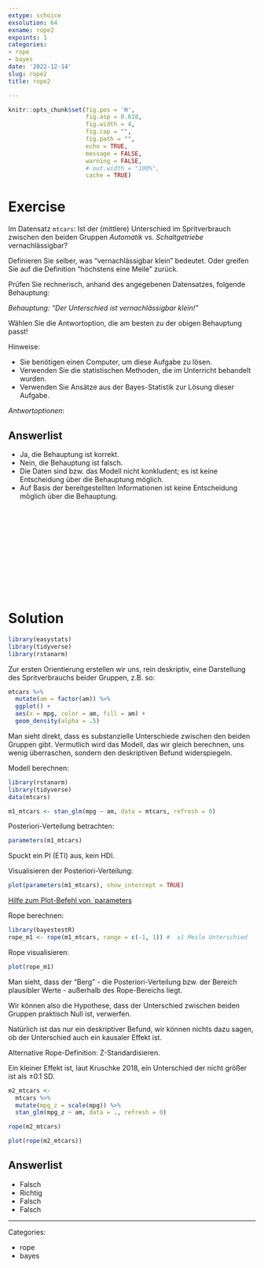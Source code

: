 ```yaml
---
extype: schoice
exsolution: 64
exname: rope2
expoints: 1
categories:
- rope
- bayes
date: '2022-12-14'
slug: rope2
title: rope2

---
```





```r
knitr::opts_chunk$set(fig.pos = 'H',
                      fig.asp = 0.618,
                      fig.width = 4,
                      fig.cap = "", 
                      fig.path = "",
                      echo = TRUE,
                      message = FALSE,
                      warning = FALSE,
                      # out.width = "100%",
                      cache = TRUE)
```








# Exercise

Im Datensatz `mtcars`: Ist der (mittlere) Unterschied im Spritverbrauch zwischen den beiden Gruppen 
*Automatik* vs. *Schaltgetriebe* vernachlässigbar?

Definieren Sie selber, was "vernachlässigbar klein" bedeutet.
Oder greifen Sie auf die Definition "höchstens eine Meile" zurück.

Prüfen Sie rechnerisch, anhand des angegebenen Datensatzes, folgende Behauptung:


*Behauptung: "Der Unterschied ist vernachlässigbar klein!"*


Wählen Sie die Antwortoption, die am besten zu der obigen Behauptung passt!


Hinweise:

- Sie benötigen einen Computer, um diese Aufgabe zu lösen.
- Verwenden Sie die statistischen Methoden, die im Unterricht behandelt wurden.
- Verwenden Sie Ansätze aus der Bayes-Statistik zur Lösung dieser Aufgabe.


*Antwortoptionen*:

Answerlist
----------
* Ja, die Behauptung ist korrekt.
* Nein, die Behauptung ist falsch.
* Die Daten sind bzw. das Modell nicht konkludent; es ist keine Entscheidung über die Behauptung möglich.
* Auf Basis der bereitgestellten Informationen ist keine Entscheidung möglich über die Behauptung.




</br>
</br>
</br>
</br>
</br>
</br>
</br>
</br>
</br>
</br>

# Solution

```r
library(easystats)
library(tidyverse)
library(rstanarm)
```


Zur ersten Orientierung erstellen wir uns, rein deskriptiv, 
eine Darstellung des Spritverbrauchs beider Gruppen, z.B. so:

```r
mtcars %>% 
  mutate(am = factor(am)) %>% 
  ggplot() +
  aes(x = mpg, color = am, fill = am) +
  geom_density(alpha = .5)
```

Man sieht direkt, 
dass es substanzielle Unterschiede zwischen den beiden Gruppen gibt.
Vermutlich wird das Modell, das wir gleich berechnen,
uns wenig überraschen,
sondern den deskriptiven Befund widerspiegeln.




Modell berechnen:

```r
library(rstanarm)
library(tidyverse)
data(mtcars)

m1_mtcars <- stan_glm(mpg ~ am, data = mtcars, refresh = 0)
```

Posteriori-Verteilung betrachten:


```r
parameters(m1_mtcars)
```

Spuckt ein PI (ETI) aus, kein HDI.



Visualisieren der Posteriori-Verteilung:

```r
plot(parameters(m1_mtcars), show_intercept = TRUE)
```

[Hilfe zum Plot-Befehl von `parameters](https://easystats.github.io/see/reference/plot.see_parameters_model.html)



Rope berechnen:

```r
library(bayestestR)
rope_m1 <- rope(m1_mtcars, range = c(-1, 1)) #  ±1 Meile Unterschied
```

Rope visualisieren:

```r
plot(rope_m1)
```


Man sieht, dass der "Berg" 
- die Posteriori-Verteilung bzw. der Bereich plausibler Werte - 
außerhalb des Rope-Bereichs liegt. 

Wir können also die Hypothese,
dass der Unterschied zwischen beiden Gruppen praktisch Null ist,
verwerfen.

Natürlich ist das nur ein deskriptiver Befund,
wir können nichts dazu sagen,
ob der Unterschied auch ein kausaler Effekt ist.



Alternative Rope-Definition: Z-Standardisieren.

Ein kleiner Effekt ist, laut Kruschke 2018, 
ein Unterschied der nicht größer ist als ±0.1 SD.



```r
m2_mtcars <- 
  mtcars %>% 
  mutate(mpg_z = scale(mpg)) %>% 
  stan_glm(mpg_z ~ am, data = ., refresh = 0)
```


```r
rope(m2_mtcars)
```


```r
plot(rope(m2_mtcars))
```



Answerlist
----------


* Falsch
* Richtig
* Falsch
* Falsch






---

Categories: 

- rope
- bayes

